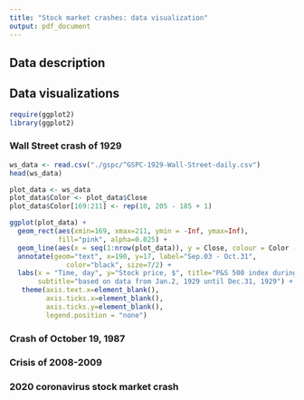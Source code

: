 ```yaml
---
title: "Stock market crashes: data visualization"
output: pdf_document
---
```

## Data description

## Data visualizations
```r
require(ggplot2)
library(ggplot2)
```

### Wall Street crash of 1929
```r
ws_data <- read.csv("./gspc/^GSPC-1929-Wall-Street-daily.csv")
head(ws_data)
```
 

```r
plot_data <- ws_data
plot_data$Color <- plot_data$Close
plot_data$Color[169:211] <- rep(10, 205 - 185 + 1)

ggplot(plot_data) +
  geom_rect(aes(xmin=169, xmax=211, ymin = -Inf, ymax=Inf),
            fill="pink", alpha=0.025) +
  geom_line(aes(x = seq(1:nrow(plot_data)), y = Close, colour = Color - 10)) +
  annotate(geom="text", x=190, y=17, label="Sep.03 - Oct.31",
              color="black", size=7/2) +
  labs(x = "Time, day", y="Stock price, $", title="P&S 500 index during Wall Street crash of 1929",
       subtitle="based on data from Jan.2, 1929 until Dec.31, 1929") + 
   theme(axis.text.x=element_blank(),
         axis.ticks.x=element_blank(),
         axis.ticks.y=element_blank(),
         legend.position = "none")
```

### Crash of October 19, 1987

### Crisis of 2008-2009

### 2020 coronavirus stock market crash

